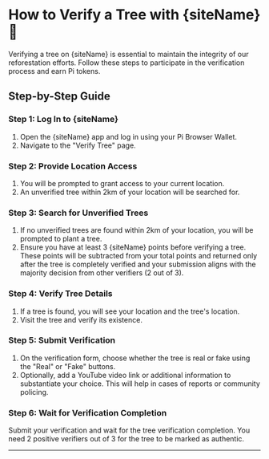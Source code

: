 

# How to Verify a Tree with {siteName} 🌱

Verifying a tree on {siteName} is essential to maintain the integrity of our reforestation efforts. Follow these steps to participate in the verification process and earn Pi tokens.

## Step-by-Step Guide

### Step 1: Log In to {siteName}

1. Open the {siteName} app and log in using your Pi Browser Wallet.
2. Navigate to the "Verify Tree" page.

### Step 2: Provide Location Access

1. You will be prompted to grant access to your current location.
2. An unverified tree within 2km of your location will be searched for.

### Step 3: Search for Unverified Trees

1. If no unverified trees are found within 2km of your location, you will be prompted to plant a tree.
2. Ensure you have at least 3 {siteName} points before verifying a tree. These points will be subtracted from your total points and returned only after the tree is completely verified and your submission aligns with the majority decision from other verifiers (2 out of 3).

### Step 4: Verify Tree Details

1. If a tree is found, you will see your location and the tree's location.
2. Visit the tree and verify its existence.

### Step 5: Submit Verification

1. On the verification form, choose whether the tree is real or fake using the "Real" or "Fake" buttons.
2. Optionally, add a YouTube video link or additional information to substantiate your choice. This will help in cases of reports or community policing.

### Step 6: Wait for Verification Completion

Submit your verification and wait for the tree verification completion. You need 2 positive verifiers out of 3 for the tree to be marked as authentic.

---

<Summary />
